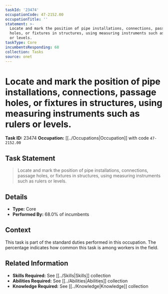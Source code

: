 ```yaml
---
taskId: '23474'
occupationCode: 47-2152.00
occupationTitle: ''
statement: >-
  Locate and mark the position of pipe installations, connections, passage
  holes, or fixtures in structures, using measuring instruments such as rulers
  or levels.
taskType: Core
incumbentsResponding: 68
collection: Tasks
source: onet
---
```

# Locate and mark the position of pipe installations, connections, passage holes, or fixtures in structures, using measuring instruments such as rulers or levels.

**Task ID:** 23474
**Occupation:** [[../Occupations|Occupation]] with code `47-2152.00`

## Task Statement

> Locate and mark the position of pipe installations, connections, passage holes, or fixtures in structures, using measuring instruments such as rulers or levels.

## Details

- **Type:** Core
- **Performed By:** 68.0% of incumbents

## Context

This task is part of the standard duties performed in this occupation. The percentage indicates how common this task is among workers in the field.

## Related Information

- **Skills Required:** See [[../Skills|Skills]] collection
- **Abilities Required:** See [[../Abilities|Abilities]] collection
- **Knowledge Required:** See [[../Knowledge|Knowledge]] collection
